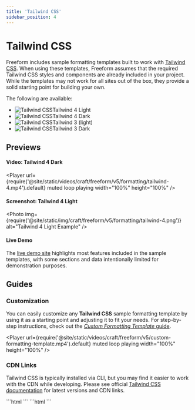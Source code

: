 ```yaml
---
title: 'Tailwind CSS'
sidebar_position: 4
---
```



# Tailwind CSS<Badge type="feature" text="Improved in 5.0+" />

Freeform includes sample formatting templates built to work with [Tailwind CSS](https://tailwindcss.com). When using these
templates, Freeform assumes that the required Tailwind CSS styles and components are already included in your project.
While the templates may not work for all sites out of the box, they provide a solid starting point for building your own.

The following are available:

<ul className="sample-templates-list">
  <li><img src="/icons/integrations/tailwind.svg" alt="Tailwind CSS" />Tailwind 4 Light<Badge type="feature" text="New in 5.10.3+" /></li>
  <li><img src="/icons/integrations/tailwind.svg" alt="Tailwind CSS" />Tailwind 4 Dark<Badge type="feature" text="New in 5.10.3+" /></li>
  <li><img src="/icons/integrations/tailwind.svg" alt="Tailwind CSS" />Tailwind 3 (light)</li>
  <li><img src="/icons/integrations/tailwind.svg" alt="Tailwind CSS" />Tailwind 3 Dark</li>
</ul>

## Previews

#### Video: Tailwind 4 Dark

<Player
  url={require('@site/static/videos/craft/freeform/v5/formatting/tailwind-4.mp4').default}
  muted loop playing width="100%" height="100%"
/>

#### Screenshot: Tailwind 4 Light

<Photo
  img={require('@site/static/img/craft/freeform/v5/formatting/tailwind-4.png')}
  alt="Tailwind 4 Light Example"
/>

#### Live Demo

The [live demo site](https://demo.solspace.com/freeform-demo/) highlights most features included in the sample templates, with some sections and data intentionally limited for demonstration purposes.

<PrimaryButtonWithLink
  to="https://demo.solspace.com/freeform-demo/templates/tailwind-4-dark/jobApplication"
  label="View Live Demo"
/>

## Guides

### Customization

You can easily customize any **Tailwind CSS** sample formatting template by using it as a starting point and adjusting it to fit your needs.
For step-by-step instructions, check out the [_Custom Formatting Template_ guide](../../../guides/guide/custom-formatting-templates).

<PrimaryButtonWithLink
  to="../../../guides/guide/custom-formatting-templates"
  label="View Complete Guide"
/>

<Player
  url={require('@site/static/videos/craft/freeform/v5/custom-formatting-template.mp4').default}
  muted loop playing width="100%" height="100%"
/>

### CDN Links

Tailwind CSS is typically installed via CLI, but you may find it easier to work with the CDN while developing.
Please see official [Tailwind CSS documentation](https://tailwindcss.com/docs/installation/play-cdn) for latest versions and CDN links.

<Tabs>
  <TabItem value="cdn-tailwind-4" label="Tailwind 4" default>
    ```html
    <script src="https://cdn.jsdelivr.net/npm/@tailwindcss/browser@4"></script>
    ```
  </TabItem>
  <TabItem value="cdn-tailwind-3" label="Tailwind 3">
    ```html
    <script src="https://cdn.tailwindcss.com"></script>
    ```
  </TabItem>
</Tabs>